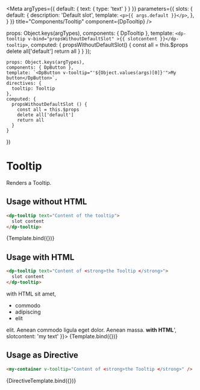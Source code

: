
<Meta
argTypes={{
  default: {
    text: {
      type: 'text'
    }
  }
}}
parameters={{
  slots: {
    default: {
      description: 'Default slot',
      template: `<p>{{ args.default }}</p>`,
    },
  }
}}
title="Components/Tooltip"
component={DpTooltip} />

  props: Object.keys(argTypes),
  components: { DpTooltip },
  template: `<dp-tooltip v-bind="propsWithoutDefaultSlot" >{{ slotcontent }}</dp-tooltip>`,
  computed: {
    propsWithoutDefaultSlot() {
      const all = this.$props
      delete all['default']
      return all
    }
  }
});


    props: Object.keys(argTypes),
    components: { DpButton },
    template: `<DpButton v-tooltip="'${Object.values(args)[0]}'">My button</DpButton>`,
    directives: {
      tooltip: Tooltip
    },
    computed: {
      propsWithoutDefaultSlot () {
        const all = this.$props
        delete all['default']
        return all
      }
    }
})


# Tooltip

Renders a Tooltip.


## Usage without HTML

```html
<dp-tooltip text="Content of the tooltip">
  slot content
</dp-tooltip>
```

<Canvas>
  <Story
    name="without HTML"
    args={{
      text: 'Lorem ipsum dolor sit amet, consectetuer adipiscing elit. Aenean commodo ligula eget dolor. Aenean massa. Cum sociis natoque penatibus et magnis dis parturient montes, nascetur ridiculus mus. Donec quam felis, ultricies nec, pellentesque eu, pretium quis, sem',
      slotcontent: 'slot content'
    }}>
    {Template.bind({})}
  </Story>
</Canvas>


## Usage with HTML

```html
<dp-tooltip text="Content of <strong>the Tooltip </strong>">
  slot content
</dp-tooltip>
```

<Canvas>
  <Story
    name="With HTML"
    args={{
      text: 'Lorem ipsum <strong>with HTML</strong> sit amet, <ul><li>commodo</li><li>adipiscing</li><li>elit</li></ul> elit. Aenean commodo ligula eget dolor. Aenean massa. <strong>with HTML</strong>',
      slotcontent: 'my text'
    }}>
    {Template.bind({})}
  </Story>
</Canvas>


## Usage as Directive

```html
<my-container v-tooltip="Content of <strong>the Tooltip </strong>" />
```


<Canvas>
  <Story
    name="As Directive"
    args={{
      ['v-tooltip']: 'Lorem ipsum dolor sit amet, consectetuer adipiscing elit. Aenean commodo ligula eget dolor. Aenean massa. Cum sociis natoque penatibus et magnis dis parturient montes',
    }}>
    {DirectiveTemplate.bind({})}
  </Story>
</Canvas>
